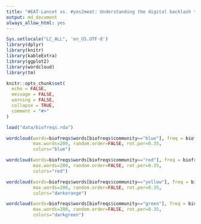 ```yaml
---
title: "#EAT-Lancet vs. #yes2meat: Understanding the digital backlash to the 'planetary health diet' - Follower network"
output: md_document
always_allow_html: yes
---
```



```r
Sys.setlocale("LC_ALL", 'en_US.UTF-8')
library(dplyr)
library(knitr)
library(kableExtra)
library(ggplot2)
library(wordcloud)
library(tm)

knitr::opts_chunk$set(
  echo = FALSE,
  message = FALSE,
  warning = FALSE,
  collapse = TRUE,
  comment = "#>"
)
```

```r
load("data/biofreqs.rda")
```

```r
wordcloud(words=biofreqs$words[biofreqs$community=="blue"], freq = biofreqs$freq[biofreqs$community=="blue"], min.freq = 1,
          max.words=200, random.order=FALSE, rot.per=0.35, 
          colors="blue")
```


```r
wordcloud(words=biofreqs$words[biofreqs$community=="red"], freq = biofreqs$freq[biofreqs$community=="red"], min.freq = 1,
          max.words=200, random.order=FALSE, rot.per=0.35, 
          colors="red")
```

```r
wordcloud(words=biofreqs$words[biofreqs$community=="yellow"], freq = biofreqs$freq[biofreqs$community=="yellow"], min.freq = 1,
          max.words=200, random.order=FALSE, rot.per=0.35, 
          colors="darkorange")
```

```r
wordcloud(words=biofreqs$words[biofreqs$community=="green"], freq = biofreqs$freq[biofreqs$community=="green"], min.freq = 1,
          max.words=200, random.order=FALSE, rot.per=0.35, 
          colors="darkgreen")
```

